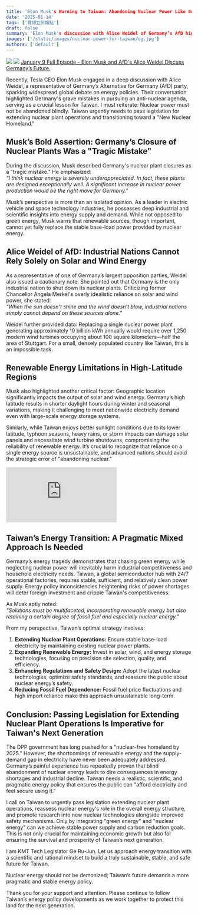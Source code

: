 ```yaml
---
title: 'Elon Musk's Warning to Taiwan: Abandoning Nuclear Power Like Germany Will Devastate National Competitiveness!'
date: '2025-01-14'
tags: ['寶博立院論點']
draft: false
summary: 'Elon Musk's discussion with Alice Weidel of Germany’s AfD highlights the severe issues caused by Germany's anti-nuclear policies. Taiwan must learn from this. This article analyzes Germany's energy transition challenges, underscores nuclear power’s importance in the energy mix, and calls for Taiwan to pass legislation for extending nuclear plant operations and developing new nuclear technologies.'
images: ['/static/images/nuclear-power-for-taiwan/og.jpg']
authors: ['default']
---
```

![](/static/images/nuclear-power-for-taiwan/e1.jpg)
![](/static/images/nuclear-power-for-taiwan/e2.jpg)
[January 9 Full Episode - Elon Musk and AfD's Alice Weidel Discuss Germany’s Future.](https://www.youtube.com/watch?v=cvqmBEQO-_E)

Recently, Tesla CEO Elon Musk engaged in a deep discussion with Alice Weidel, a representative of Germany’s Alternative for Germany (AfD) party, sparking widespread global debate on energy policies. Their conversation highlighted Germany's grave mistakes in pursuing an anti-nuclear agenda, serving as a crucial lesson for Taiwan. I must reiterate: Nuclear power must not be abandoned blindly. Taiwan urgently needs to pass legislation for extending nuclear plant operations and transitioning toward a "New Nuclear Homeland."

## Musk’s Bold Assertion: Germany’s Closure of Nuclear Plants Was a "Tragic Mistake"

During the discussion, Musk described Germany's nuclear plant closures as a "tragic mistake." He emphasized:  
*"I think nuclear energy is severely underappreciated. In fact, these plants are designed exceptionally well. A significant increase in nuclear power production would be the right move for Germany."*  

Musk’s perspective is more than an isolated opinion. As a leader in electric vehicle and space technology industries, he possesses deep industrial and scientific insights into energy supply and demand. While not opposed to green energy, Musk warns that renewable sources, though important, cannot yet fully replace the stable base-load power provided by nuclear energy.

## Alice Weidel of AfD: Industrial Nations Cannot Rely Solely on Solar and Wind Energy

As a representative of one of Germany’s largest opposition parties, Weidel also issued a cautionary note. She pointed out that Germany is the only industrial nation to shut down its nuclear plants. Criticizing former Chancellor Angela Merkel's overly idealistic reliance on solar and wind power, she stated:  
*"When the sun doesn’t shine and the wind doesn’t blow, industrial nations simply cannot depend on these sources alone."*  

Weidel further provided data: Replacing a single nuclear power plant generating approximately 10 billion kWh annually would require over 1,250 modern wind turbines occupying about 100 square kilometers—half the area of Stuttgart. For a small, densely populated country like Taiwan, this is an impossible task.

## Renewable Energy Limitations in High-Latitude Regions

Musk also highlighted another critical factor: Geographic location significantly impacts the output of solar and wind energy. Germany’s high latitude results in shorter daylight hours during winter and seasonal variations, making it challenging to meet nationwide electricity demand even with large-scale energy storage systems.

Similarly, while Taiwan enjoys better sunlight conditions due to its lower latitude, typhoon seasons, heavy rains, or storm impacts can damage solar panels and necessitate wind turbine shutdowns, compromising the reliability of renewable energy. It’s crucial to recognize that reliance on a single energy source is unsustainable, and advanced nations should avoid the strategic error of "abandoning nuclear."

<iframe
  className="aspect-video w-full max-w-full"
  src="https://www.youtube-nocookie.com/embed/cvqmBEQO-_E"
  title="YouTube video player"
  frameborder="0"
  allow="accelerometer; autoplay; clipboard-write; encrypted-media; gyroscope; picture-in-picture; web-share"
  referrerpolicy="strict-origin-when-cross-origin"
  allowfullscreen
></iframe>

## Taiwan’s Energy Transition: A Pragmatic Mixed Approach Is Needed

Germany’s energy tragedy demonstrates that chasing green energy while neglecting nuclear power will inevitably harm industrial competitiveness and household electricity needs. Taiwan, a global semiconductor hub with 24/7 operational factories, requires stable, sufficient, and relatively clean power supply. Energy policy inconsistencies heightening risks of power shortages will deter foreign investment and cripple Taiwan's competitiveness.

As Musk aptly noted:  
*"Solutions must be multifaceted, incorporating renewable energy but also retaining a certain degree of fossil fuel and especially nuclear energy."*

From my perspective, Taiwan’s optimal strategy involves:  
1. **Extending Nuclear Plant Operations:** Ensure stable base-load electricity by maintaining existing nuclear power plants.  
2. **Expanding Renewable Energy:** Invest in solar, wind, and energy storage technologies, focusing on precision site selection, quality, and efficiency.  
3. **Enhancing Regulations and Safety Design:** Adopt the latest nuclear technologies, optimize safety standards, and reassure the public about nuclear energy’s safety.  
4. **Reducing Fossil Fuel Dependence:** Fossil fuel price fluctuations and high import reliance make this approach unsustainable long-term.

## Conclusion: Passing Legislation for Extending Nuclear Plant Operations Is Imperative for Taiwan's Next Generation

The DPP government has long pushed for a "nuclear-free homeland by 2025." However, the shortcomings of renewable energy and the supply-demand gap in electricity have never been adequately addressed. Germany’s painful experience has repeatedly proven that blind abandonment of nuclear energy leads to dire consequences in energy shortages and industrial decline. Taiwan needs a realistic, scientific, and pragmatic energy policy that ensures the public can "afford electricity and feel secure using it."

I call on Taiwan to urgently pass legislation extending nuclear plant operations, reassess nuclear energy's role in the overall energy structure, and promote research into new nuclear technologies alongside improved safety mechanisms. Only by integrating "green energy" and "nuclear energy" can we achieve stable power supply and carbon reduction goals. This is not only crucial for maintaining economic growth but also for ensuring the survival and prosperity of Taiwan’s next generation.

I am KMT Tech Legislator Ge Ru-Jun. Let us approach energy transition with a scientific and rational mindset to build a truly sustainable, stable, and safe future for Taiwan.  

Nuclear energy should not be demonized; Taiwan’s future demands a more pragmatic and stable energy policy.  

Thank you for your support and attention. Please continue to follow Taiwan’s energy policy developments as we work together to protect this land for the next generation.
